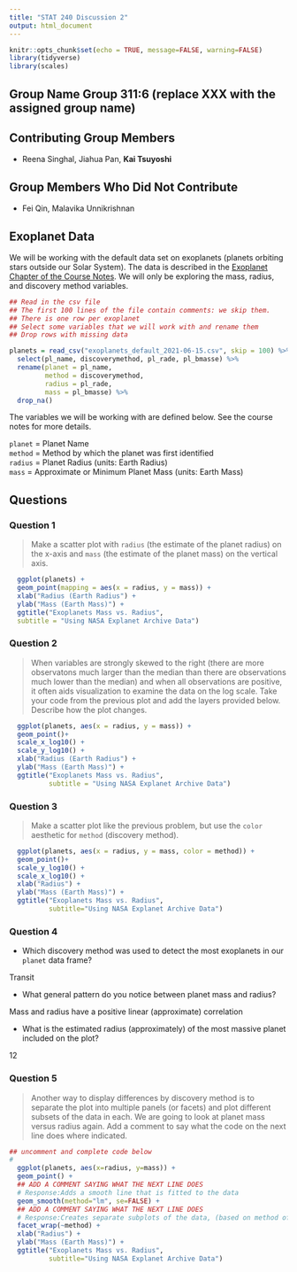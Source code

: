 ```yaml
---
title: "STAT 240 Discussion 2"
output: html_document
---
```


```r
knitr::opts_chunk$set(echo = TRUE, message=FALSE, warning=FALSE)
library(tidyverse)
library(scales)
```

## Group Name Group 311:6 (replace XXX with the assigned group name)

## Contributing Group Members

- Reena Singhal, Jiahua Pan, **Kai Tsuyoshi**

## Group Members Who Did Not Contribute

- Fei Qin, Malavika Unnikrishnan

## Exoplanet Data

We will be working with the default data set on exoplanets (planets orbiting stars outside our Solar System).
The data is described in the [Exoplanet Chapter of the Course Notes](https://bookdown.org/bret_larget/stat-240-case-studies/exoplanets.html).
We will only be exploring the mass, radius, and discovery method variables.

```r
## Read in the csv file
## The first 100 lines of the file contain comments: we skip them.
## There is one row per exoplanet 
## Select some variables that we will work with and rename them
## Drop rows with missing data

planets = read_csv("exoplanets_default_2021-06-15.csv", skip = 100) %>%
  select(pl_name, discoverymethod, pl_rade, pl_bmasse) %>%
  rename(planet = pl_name,
         method = discoverymethod,
         radius = pl_rade,
         mass = pl_bmasse) %>% 
  drop_na()
```

The variables we will be working with are defined below. See the course notes for more details.

`planet` = Planet Name  
`method` =  Method by which the planet was first identified  
`radius` = Planet Radius (units: Earth Radius)  
`mass` = Approximate or Minimum Planet Mass (units: Earth Mass)  

## Questions

### Question 1

> Make a scatter plot with `radius` (the estimate of the planet radius) on the x-axis and `mass` (the estimate of the planet mass) on the vertical axis.

```r
  ggplot(planets) +
  geom_point(mapping = aes(x = radius, y = mass)) +
  xlab("Radius (Earth Radius") +
  ylab("Mass (Earth Mass)") +
  ggtitle("Exoplanets Mass vs. Radius",
  subtitle = "Using NASA Explanet Archive Data")
```


### Question 2

> When variables are strongly skewed to the right
(there are more observatons much larger than the median than there are observations much lower than the median)
and when all observations are positive,
it often aids visualization to examine the data on the log scale.
Take your code from the previous plot and add the layers provided below.
Describe how the plot changes.

```r

  ggplot(planets, aes(x = radius, y = mass)) +
  geom_point()+
  scale_x_log10() +
  scale_y_log10() +
  xlab("Radius (Earth Radius") +
  ylab("Mass (Earth Mass)") +
  ggtitle("Exoplanets Mass vs. Radius",
          subtitle = "Using NASA Explanet Archive Data")
```


### Question 3

> Make a scatter plot like the previous problem,
but use the `color` aesthetic for `method` (discovery method).

```r

  ggplot(planets, aes(x = radius, y = mass, color = method)) +
  geom_point()+
  scale_y_log10() +
  scale_x_log10() +
  xlab("Radius") +
  ylab("Mass (Earth Mass)") +
  ggtitle("Exoplanets Mass vs. Radius",
          subtitle="Using NASA Explanet Archive Data")
```


### Question 4

- Which discovery method was used to detect the most exoplanets in our `planet` data frame?  

Transit

- What general pattern do you notice between planet mass and radius?  

Mass and radius have a positive linear (approximate) correlation 

- What is the estimated radius (approximately) of the most massive planet included on the plot?

12



### Question 5

> Another way to display differences by discovery method is to separate the plot into multiple panels (or facets) and plot different subsets of the data in each.
> We are going to look at planet mass versus radius again.
> Add a comment to say what the code on the next line does where indicated.


```r
## uncomment and complete code below
# 
  ggplot(planets, aes(x=radius, y=mass)) +
  geom_point() +
  ## ADD A COMMENT SAYING WHAT THE NEXT LINE DOES
  # Response:Adds a smooth line that is fitted to the data
  geom_smooth(method="lm", se=FALSE) +
  ## ADD A COMMENT SAYING WHAT THE NEXT LINE DOES
  # Response:Creates separate subplots of the data, (based on method of discovery)
  facet_wrap(~method) +
  xlab("Radius") +
  ylab("Mass (Earth Mass)") +
  ggtitle("Exoplanets Mass vs. Radius",
          subtitle="Using NASA Explanet Archive Data")
```

